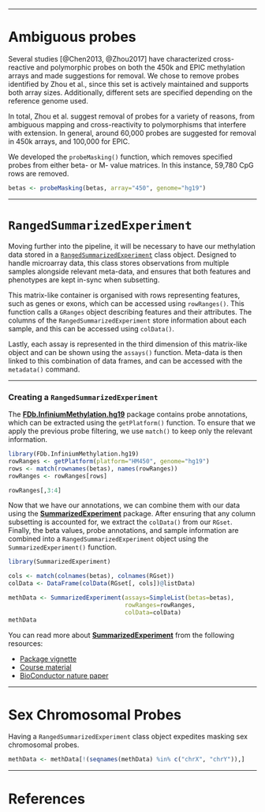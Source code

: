 
***

# Ambiguous probes #

Several studies [@Chen2013, @Zhou2017] have characterized cross-reactive and polymorphic probes on both the 450k and EPIC methylation arrays and made suggestions for removal. We chose to remove probes identified by Zhou et al., since this set is actively maintained and supports both array sizes. Additionally, different sets are specified depending on the reference genome used.

In total, Zhou et al. suggest removal of probes for a variety of reasons, from ambiguous mapping and cross-reactivity to polymorphisms that interfere with extension. In general, around 60,000 probes are suggested for removal in 450k arrays, and 100,000 for EPIC. 

We developed the `probeMasking()` function, which removes specified probes from either beta- or M- value matrices. In this instance, 59,780 CpG rows are removed. 

```r
betas <- probeMasking(betas, array="450", genome="hg19")
```

***

# `RangedSummarizedExperiment` #

Moving further into the pipeline, it will be necessary to have our methylation data stored in a [`RangedSummarizedExperiment`](http://bioconductor.org/packages/SummarizedExperiment) class object. Designed to handle microarray data, this class stores observations from multiple samples alongside relevant meta-data, and ensures that both features and phenotypes are kept in-sync when subsetting.

This matrix-like container is organised with rows representing features, such as genes or exons, which can be accessed using `rowRanges()`. This function calls a `GRanges` object describing features and their attributes. The columns of the `RangedSummarizedExperiment` store information about each sample, and this can be accessed using `colData()`. 

Lastly, each assay is represented in the third dimension of this matrix-like object and can be shown using the `assays()` function. Meta-data is then linked to this combination of data frames, and can be accessed with the `metadata()` command. 

***

### Creating a `RangedSummarizedExperiment` ###

The [**FDb.InfiniumMethylation.hg19**](https://bioconductor.org/packages/release/data/annotation/html/FDb.InfiniumMethylation.hg19.html) package contains probe annotations, which can be extracted using the `getPlatform()` function. To ensure that we apply the previous probe filtering, we use `match()` to keep only the relevant information.

```r
library(FDb.InfiniumMethylation.hg19)
rowRanges <- getPlatform(platform="HM450", genome="hg19")
rows <- match(rownames(betas), names(rowRanges))
rowRanges <- rowRanges[rows]

rowRanges[,3:4]
```

Now that we have our annotations, we can combine them with our data using the [**SummarizedExperiment**](https://bioconductor.org/packages/release/bioc/html/SummarizedExperiment.html) package. After ensuring that any column subsetting is accounted for, we extract the `colData()` from our `RGset`. Finally, the beta values, probe annotations, and sample information are combined into a `RangedSummarizedExperiment` object using the `SummarizedExperiment()` function.

```r
library(SummarizedExperiment)

cols <- match(colnames(betas), colnames(RGset))
colData <- DataFrame(colData(RGset[, cols])@listData)

methData <- SummarizedExperiment(assays=SimpleList(betas=betas),
                                 rowRanges=rowRanges,
                                 colData=colData)
methData
```

You can read more about [**SummarizedExperiment**](http://bioconductor.org/packages/SummarizedExperiment) from the following resources:
<ul>
<li>[Package vignette](http://bioconductor.org/packages/release/bioc/vignettes/SummarizedExperiment/inst/doc/SummarizedExperiment.html)</li>
<li>[Course material](http://bioconductor.org/help/course-materials/2012/BiocEurope2012/SummarizedExperiment.pdf)</li>
<li>[BioConductor nature paper](http://www.nature.com/nmeth/journal/v12/n2/full/nmeth.3252.html)</li>
</ul>

***

# Sex Chromosomal Probes #

Having a `RangedSummarizedExperiment` class object expedites masking sex chromosomal probes. 

``` r
methData <- methData[!(seqnames(methData) %in% c("chrX", "chrY")),]
```

***

# References #
